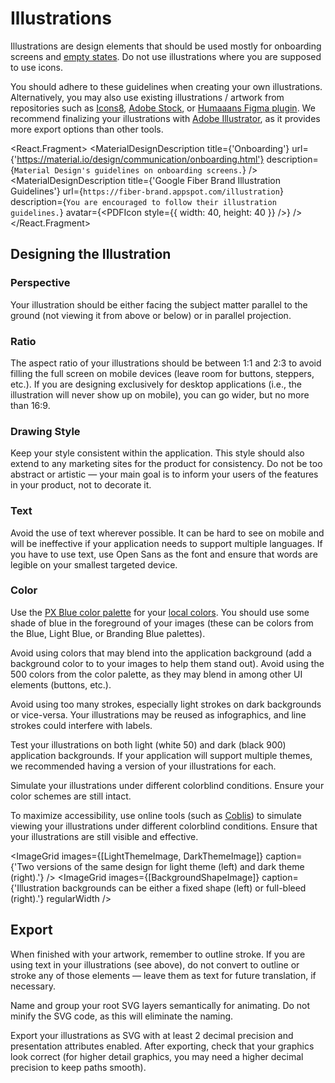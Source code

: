 
<!-- KEYWORDS: design illustration graph onboarding -->

# Illustrations

Illustrations are design elements that should be used mostly for onboarding screens and [empty states](/patterns/empty-states). Do not use illustrations where you are supposed to use icons.

You should adhere to these guidelines when creating your own illustrations. Alternatively, you may also use existing illustrations / artwork from repositories such as [Icons8](https://icons8.com), [Adobe Stock](https://stock.adobe.com/vectors), or [Humaaans Figma plugin](https://www.figma.com/community/plugin/739503328703046360). We recommend finalizing your illustrations with [Adobe Illustrator](https://www.adobe.com/products/illustrator.html), as it provides more export options than other tools.

<React.Fragment>
    <MaterialDesignDescription
        title={'Onboarding'}
        url={'https://material.io/design/communication/onboarding.html'}
        description={`Material Design's guidelines on onboarding screens.`}
    />
    <MaterialDesignDescription
        title={'Google Fiber Brand Illustration Guidelines'}
        url={`https://fiber-brand.appspot.com/illustration`}
        description={`You are encouraged to follow their illustration guidelines.`}
        avatar={<PDFIcon style={{ width: 40, height: 40 }} />}
    />
</React.Fragment>

## Designing the Illustration

### Perspective

Your illustration should be either facing the subject matter parallel to the ground (not viewing it from above or below) or in parallel projection.

### Ratio

The aspect ratio of your illustrations should be between 1:1 and 2:3 to avoid filling the full screen on mobile devices (leave room for buttons, steppers, etc.). If you are designing exclusively for desktop applications (i.e., the illustration will never show up on mobile), you can go wider, but no more than 16:9.

### Drawing Style

Keep your style consistent within the application. This style should also extend to any marketing sites for the product for consistency. Do not be too abstract or artistic — your main goal is to inform your users of the features in your product, not to decorate it.

### Text

Avoid the use of text wherever possible. It can be hard to see on mobile and will be ineffective if your application needs to support multiple languages. If you have to use text, use Open Sans as the font and ensure that words are legible on your smallest targeted device.

### Color

Use the [PX Blue color palette](/style/color) for your [local colors](<https://en.wikipedia.org/wiki/Local_color_(visual_art)>). You should use some shade of blue in the foreground of your images (these can be colors from the Blue, Light Blue, or Branding Blue palettes).

Avoid using colors that may blend into the application background (add a background color to to your images to help them stand out). Avoid using the 500 colors from the color palette, as they may blend in among other UI elements (buttons, etc.).

Avoid using too many strokes, especially light strokes on dark backgrounds or vice-versa. Your illustrations may be reused as infographics, and line strokes could interfere with labels.

Test your illustrations on both light (white 50) and dark (black 900) application backgrounds. If your application will support multiple themes, we recommended having a version of your illustrations for each.

Simulate your illustrations under different colorblind conditions. Ensure your color schemes are still intact.

To maximize accessibility, use online tools (such as [Coblis](https://www.color-blindness.com/coblis-color-blindness-simulator/)) to simulate viewing your illustrations under different colorblind conditions. Ensure that your illustrations are still visible and effective.

<ImageGrid
    images={[LightThemeImage, DarkThemeImage]}
    caption={'Two versions of the same design for light theme (left) and dark theme (right).'}
/>
<ImageGrid
    images={[BackgroundShapeImage]}
    caption={'Illustration backgrounds can be either a fixed shape (left) or full-bleed (right).'}
    regularWidth
/>

## Export

When finished with your artwork, remember to outline stroke. If you are using text in your illustrations (see above), do not convert to outline or stroke any of those elements — leave them as text for future translation, if necessary.

Name and group your root SVG layers semantically for animating. Do not minify the SVG code, as this will eliminate the naming.

Export your illustrations as SVG with at least 2 decimal precision and presentation attributes enabled. After exporting, check that your graphics look correct (for higher detail graphics, you may need a higher decimal precision to keep paths smooth).
